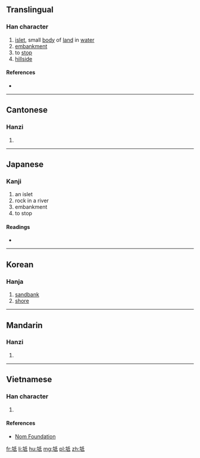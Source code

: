 ==Translingual==

===Han character===
{{Han char|rn=32|rad=土|as=05|sn=8|four=42140|canj=土竹心一 (GHPM), 土竹女戈 (GHVI)|ids=⿰土氐}}

# [[islet]], small [[body]] of [[land]] in [[water]]
# [[embankment]]
# to [[stop]]
# [[hillside]]

====References====
* {{Han ref|kx=0227.050|dkj=05001|dj=0462.220|hdz=10433.100|uh=577B|ud=22395|bh=CBFB|bd=52219}}

----

==Cantonese==

===Hanzi===
{{yue-hanzi|jyut=[[ci4]], [[dai2]]|y=chi4, dai2}}

# {{defn|lang=yue|sort=土05}}

----

==Japanese==

===Kanji===
{{ja-kanji|grade=|rs=土05}}

# an islet
# rock in a river
# embankment
# to stop

====Readings====
* {{ja-readings|on=[[ち]] (chi), [[し]] (shi), [[てい]] (tei), [[たい]] (tai)|kun=[[なぎさ]] (nagisa), [[さか]] (saka), [[にわ]] (niwa), [[とまる]] (tomaru)}}

----

==Korean==

===Hanja===
{{ko-hanja|hangeul=[[지]], [[저]]|rv=ji, jeo|y=ci, ce|mr=chi, chŏ}}

# [[sandbank]]
# [[shore]]

----

==Mandarin==

===Hanzi===
{{cmn-hanzi|pin=[[chí]] ([[chi2]]), [[dǐ]] ([[di3]])|wg=ch'ih<sup>2</sup>, ti<sup>3</sup>}}

# {{defn|lang=cmn|sort=土05}}

----

==Vietnamese==

===Han character===
{{vi-hantu|[[đế]]|rs=土05}}

# {{defn|lang=vi|sort=土05}}

====References====
*[http://nomfoundation.org/common/nom_details.php?codepoint=577b Nom Foundation]

[[fr:坻]]
[[li:坻]]
[[hu:坻]]
[[mg:坻]]
[[pl:坻]]
[[zh:坻]]